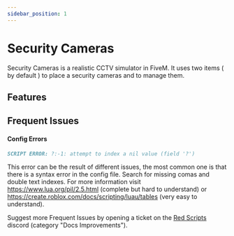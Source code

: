 ```yaml
---
sidebar_position: 1
---
```


# Security Cameras

<ButtonFlex>
    <LegacyButton />
    <WIPButton />
</ButtonFlex>
<SplitLine />

Security Cameras is a realistic CCTV simulator in FiveM. It uses two items ( by default ) to place a security cameras and to manage them.

## Features



## Frequent Issues

#### Config Errors

```markdown title="Most common error"
SCRIPT ERROR: ?:-1: attempt to index a nil value (field '?')
```

This error can be the result of different issues, the most common one is that there is a syntax error in the config file.
Search for missing comas and double text indexes. For more information visit https://www.lua.org/pil/2.5.html (complete but hard to understand) or https://create.roblox.com/docs/scripting/luau/tables (very easy to understand).

Suggest more Frequent Issues by opening a ticket on the [Red Scripts](https://discord.com/invite/2rYAP5naHy) discord (category "Docs Improvements").